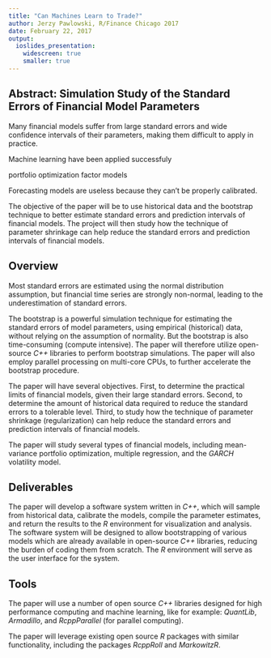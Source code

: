 ```yaml
---
title: "Can Machines Learn to Trade?"
author: Jerzy Pawlowski, R/Finance Chicago 2017
date: February 22, 2017
output: 
  ioslides_presentation:
    widescreen: true
    smaller: true
---
```


## Abstract: Simulation Study of the Standard Errors of Financial Model Parameters {.smaller}  

Many financial models suffer from large standard errors and wide confidence intervals of their parameters, making them difficult to apply in practice.  

Machine learning have been applied successfuly 

portfolio optimization
factor models

Forecasting models are useless because they can't be properly calibrated.

The objective of the paper will be to use historical data and the bootstrap technique to better estimate standard errors and prediction intervals of financial models.  The project will then study how the technique of parameter shrinkage can help reduce the standard errors and prediction intervals of financial models. 


## Overview {.smaller}  

Most standard errors are estimated using the normal distribution assumption, but financial time series are strongly non-normal, leading to the underestimation of standard errors.  

The bootstrap is a powerful simulation technique for estimating the standard errors of model parameters, using empirical (historical) data, without relying on the assumption of normality.  But the bootstrap is also time-consuming (compute intensive).  The paper will therefore utilize open-source *C++* libraries to perform bootstrap simulations.  The paper will also employ parallel processing on multi-core CPUs, to further accelerate the bootstrap procedure.  

The paper will have several objectives.  First, to determine the practical limits of financial models, given their large standard errors.  Second, to determine the amount of historical data required to reduce the standard errors to a tolerable level.  Third, to study how the technique of parameter shrinkage (regularization) can help reduce the standard errors and prediction intervals of financial models. 

The paper will study several types of financial models, including mean-variance portfolio optimization, multiple regression, and the *GARCH* volatility model.


## Deliverables

The paper will develop a software system written in *C++*, which will sample from historical data, calibrate the models, compile the parameter estimates, and return the results to the *R* environment for visualization and analysis.  The software system will be designed to allow bootstrapping of various models which are already available in open-source *C++* libraries, reducing the burden of coding them from scratch.  The *R* environment will serve as the user interface for the system.


## Tools 

The paper will use a number of open source *C++* libraries designed for high performance computing and machine learning, like for example: *QuantLib*, *Armadillo*, and *RcppParallel* (for parallel computing).  

The paper will leverage existing open source *R* packages with similar functionality, including the packages *RcppRoll* and *MarkowitzR*.

